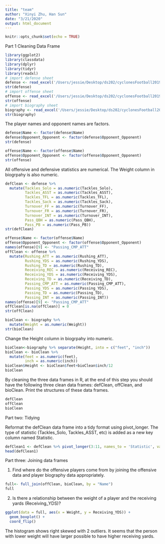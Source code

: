 ```yaml
---
title: "team"
author: "Xinyi Zhu, Han Sun"
date: "3/21/2020"
output: html_document
---
```


```r
knitr::opts_chunk$set(echo = TRUE)
```

Part 1 Cleaning Data Frame

```r
library(ggplot2)
library(classdata)
library(dplyr)
library(tidyr)
library(readxl)
# import defense sheet
defense <- read_excel('/Users/jessie/Desktop/ds202/cyclonesFootball2019.xlsx', sheet='Defensive')
str(defense)
# import offense sheet
offense <- read_excel('/Users/jessie/Desktop/ds202/cyclonesFootball2019.xlsx', sheet='Offensive')
str(offense)
# import biography sheet
biography <- read_excel('/Users/jessie/Desktop/ds202/cyclonesFootball2019.xlsx', sheet='Biography')
str(biography)
```

The player names and opponent names are factors.

```r
defense$Name <- factor(defense$Name)
defense$Opponent_Opponent <- factor(defense$Opponent_Opponent)
str(defense)

offense$Name <- factor(offense$Name)
offense$Opponent_Opponent <- factor(offense$Opponent_Opponent)
str(offense)
```

All offensive and defensive statistics are numerical. The Weight column in biogrpahy is also numeric.

```r

defClean <- defense %>%
  mutate(Tackles_Solo = as.numeric(Tackles_Solo),
         Tackles_ASST = as.numeric(Tackles_ASST),
         Tackles_TFL = as.numeric(Tackles_TFL),
         Tackles_Sack = as.numeric(Tackles_Sack),
         Turnover_FF = as.numeric(Turnover_FF),
         Turnover_FR = as.numeric(Turnover_FR),
         Turnover_INT = as.numeric(Turnover_INT),
         Pass_QBH = as.numeric(Pass_QBH),
         Pass_PB = as.numeric(Pass_PB))
str(defClean)

offense$Name <- factor(offense$Name)
offense$Opponent_Opponent <- factor(offense$Opponent_Opponent)
names(offense)[9] <- "Passing_CMP_ATT"
offClean <- offense %>%
  mutate(Rushing_ATT = as.numeric(Rushing_ATT),
         Rushing_YDS = as.numeric(Rushing_YDS),
         Rushing_TD = as.numeric(Rushing_TD),
         Receiving_REC = as.numeric(Receiving_REC),
         Receiving_YDS = as.numeric(Receiving_YDS),
         Receiving_TD = as.numeric(Receiving_TD),
         Passing_CMP_ATT = as.numeric(Passing_CMP_ATT),
         Passing_YDS = as.numeric(Passing_YDS),
         Passing_TD = as.numeric(Passing_TD),
         Passing_INT = as.numeric(Passing_INT))
names(offense)[9] <- "Passing_CMP_ATT"
offClean[is.na(offClean)] = 0
str(offClean)

bioClean <- biography %>%
  mutate(Weight = as.numeric(Weight))
str(bioClean)

```

Change the Height column in biogrpahy into numeric. 

```r
bioClean<-biography %>% separate(Height, into = c("feet", "inch"))
bioClean <- bioClean %>%
  mutate(feet = as.numeric(feet),
         inch = as.numeric(inch))
bioClean$Height <- bioClean$feet+bioClean$inch/12
bioClean
```

By cleaning the three data frames in R, at the end of this step you should have the following three clean data frames: defClean, offClean, and bioClean. Print the structures of these data frames.

```r
defClean
offClean
bioClean
```
 
Part two: Tidying 

Reformat the defClean data frame into a tidy format using pivot_longer. The type of statistic (Tackles_Solo, Tackles_ASST, etc) is added as a new key column named Statistic.

```r
defClean1 <- defClean %>% pivot_longer(3:11, names_to = 'Statistic', values_to = 'score')
head(defClean1)
```

Part three: Joining data frames

1. Find where do the offensive players come from by joining the offensive data and player biography data appropriately.

```r
full<- full_join(offClean, bioClean, by = "Name")
full
```


2. Is there a relationship between the weight of a player and the receiving yards (Receiving_YDS)?

```r
ggplot(data = full, aes(x = Weight, y = Receiving_YDS)) +
  geom_boxplot() + 
  coord_flip()
```
 
 The histogram shows right skewed with 2 outliers. It seems that the person with lower weight will have larger possible to have higher receiving yards.
